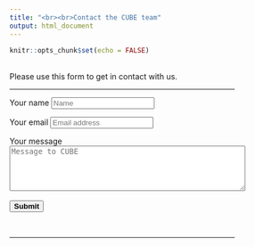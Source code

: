 ```yaml
---
title: "<br><br>Contact the CUBE team"
output: html_document
---
```


<!-- contact form linked to google forms; described here: https://github.com/toperkin/staticFormEmails -->

```r
knitr::opts_chunk$set(echo = FALSE)
```

<br>
Please use this form to get in contact with us.

-----

<!-- /* padding for all form elements*/ -->
<style>
*, *:before, *:after {
  box-sizing: border-box;
}
</style>


<!-- Our google forms link (prototype url with form elements: entry.xxxx)
https://docs.google.com/forms/d/e/1FAIpQLSd-Vwhr0J7ShhAg_RWPJ2qdH9RnV5E1_aShIooFEoAKtfkKcg/viewform?usp=pp_url&entry.1343111128=NAME&entry.1111689708=EMAIL&entry.1050507149=MESSAGE_bODY
-->

<!-- entry.1343111128=NAME -->
<!-- entry.1111689708=EMAIL -->
<!-- entry.1050507149=MESSAGE_BODY -->


<div>

<!-- My contact form front end -->
<form name="gform" id="gform" enctype="text/plain" action="https://docs.google.com/forms/d/e/1FAIpQLSd-Vwhr0J7ShhAg_RWPJ2qdH9RnV5E1_aShIooFEoAKtfkKcg/formResponse?" target="hidden_iframe" onsubmit="submitted=true;">

<!-- <h4>Your name:</h4> -->
<div class="form-group">
  <label for="entry.1343111128">Your name</label>
  <input type="text" name="entry.1343111128" id="entry.1343111128" class="form-control" placeholder="Name">
</div>
<div class="form-group">
  <label for="entry.1111689708">Your email</label>
  <input type="text" name="entry.1111689708" id="entry.1111689708" class="form-control" placeholder="Email address">
</div>
<div class="form-group">
  <label for="entry.1111689708">Your message</label>
  <textarea rows="5" cols="50" name="entry.1050507149" id="entry.1050507149" placeholder="Message to CUBE" class="form-control"></textarea>
</div>
  <br>
  <button type="submit" class="btn btn-primary" value="Submit">
<strong>Submit</strong>
</button>
</form>


<iframe name="hidden_iframe" id="hidden_iframe" style="display:none;" onload="if(submitted) {}"></iframe>

</div>

<!-- javascript to send the info and display success message -->
<script src="https://ajax.googleapis.com/ajax/libs/jquery/3.3.1/jquery.min.js"></script>
<script type="text/javascript">var submitted=false;</script>
<script type="text/javascript">
$('#gform').on('submit', function(e) {
  $('#gform *').fadeOut(1500);
  $('#gform').prepend('<br><br><div class="alert alert-success" role="alert">Thanks for contacting us. We will be in touch soon.</div>');
  });
</script>


<br>
<hr>


